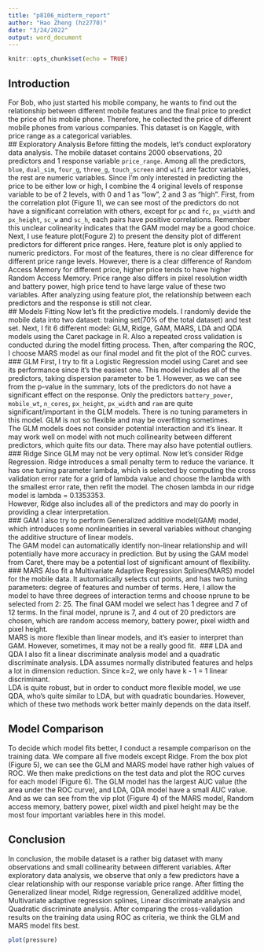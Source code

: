 ```yaml
---
title: "p8106_midterm_report"
author: "Hao Zheng (hz2770)"
date: "3/24/2022"
output: word_document
---
```


```r
knitr::opts_chunk$set(echo = TRUE)
```

## Introduction
For Bob, who just started his mobile company, he wants to find out the relationship between different mobile features and the final price to predict the price of his mobile phone. Therefore, he collected the price of different mobile phones from various companies. This dataset is on Kaggle, with price range as a categorical variables.\
## Exploratory Analysis
Before fitting the models, let's conduct exploratory data analysis. The mobile dataset contains 2000 observations, 20 predictors and 1 response variable `price_range`. Among all the predictors, `blue`, `dual_sim`, `four_g`, `three_g`, `touch_screen` and `wifi` are factor variables, the rest are numeric variables. Since I'm only interested in predicting the price to be either low or high, I combine the 4 original levels of response variable to be of 2 levels, with 0 and 1 as "low", 2 and 3 as "high". First, from the correlation plot (Figure 1), we can see most of the predictors do not have a significant correlation with others, except for `pc` and `fc`, `px_width` and `px_height`, `sc_w` and `sc_h`, each pairs have positive correlations. Remember this unclear colinearity indicates that the GAM model may be a good choice.\
Next, I use feature plot(Fogure 2) to present the density plot of different predictors for different price ranges. Here, feature plot is only applied to numeric predictors. For most of the features, there is no clear difference for different price range levels. However, there is a clear difference of Random Access Memory for different price, higher price tends to have higher Random Access Memory. Price range also differs in pixel resolution width and battery power, high price tend to have large value of these two variables. After analyzing using feature plot, the relationship between each predictors and the response is still not clear.\
## Models Fitting
Now let's fit the predictive models. I randomly devide the mobile data into two dataset: training set(70% of the total dataset) and test set. Next, I fit 6 different model: GLM, Ridge, GAM, MARS, LDA and QDA models using the Caret package in R. Also a repeated cross validation is conducted during the model fitting process. Then, after comparing the ROC, I choose MARS model as our final model and fit the plot of the ROC curves.\
### GLM
First, I try to fit a Logistic Regression model using Caret and see its performance since it's the easiest one. This model includes all of the predictors, taking dispersion parameter to be 1. However, as we can see from the p-value in the summary, lots of the predictors do not have a significant effect on the response. Only the predictors `battery_power`, `mobile_wt`, `n_cores`, `px_height`, `px_width` and `ram` are quite significant/important in the GLM models. There is no tuning parameters in this model. GLM is not so flexible and may be overfitting sometimes.\
The GLM models does not consider potential interaction and it's linear. It may work well on model with not much collinearity between different predictors, which quite fits our data. There may also have potential outliers.\
### Ridge
Since GLM may not be very optimal. Now let's consider Ridge Regression. Ridge introduces a small penalty term to reduce the variance. It has one tuning parameter lambda, which is selected by computing the cross validation error rate for a grid of lambda value and choose the lambda with the smallest error rate, then refit the model. The chosen lambda in our ridge model is lambda = 0.1353353.\
However, Ridge also includes all of the predictors and may do poorly in providing a clear interpretation.\
### GAM
I also try to perform Generalized additive model(GAM) model, which introduces some nonlinearities in several variables without changing the additive structure of linear models. \
The GAM model can automatically identify non-linear relationship and will potentially have more accuracy in prediction. But by using the GAM model from Caret, there may be a potential lost of significant amount of flexibility. 
### MARS
Also fit a Multivariate Adaptive Regression Splines(MARS) model for the mobile data. It automatically selects cut points, and has two tuning parameters: degree of features and number of terms. Here, I allow the model to have three degrees of interaction terms and choose nprune to be selected from 2: 25. The final GAM model we select has 1 degree and 7 of 12 terms. In the final model, nprune is 7, and 4 out of 20 predictors are chosen, which are random access memory, battery power, pixel width and pixel height.\
MARS is more flexible than linear models, and it's easier to interpret than GAM. However, sometimes, it may not be a really good fit.\ 
### LDA and QDA
I also fit a linear discriminate analysis model and a quadratic discriminate analysis. LDA assumes normally distributed features and helps a lot in dimension reduction. Since k=2, we only have k - 1 = 1 linear discriminant.\
LDA is quite robust, but in order to conduct more flexible model, we use QDA, who's quite similar to LDA, but with quadratic boundaries. However, which of these two methods work better mainly depends on the data itself.\

## Model Comparison
To decide which model fits better, I conduct a resample comparison on the training data. We compare all five models except Ridge. From the box plot (Figure 5), we can see the GLM and MARS model have rather high values of ROC. We then make predictions on the test data and plot the ROC curves for each model (Figure 6). The GLM model has the largest AUC value (the area under the ROC curve), and LDA, QDA model have a small AUC value. And as we can see from the vip plot (Figure 4) of the MARS model, Random access memory, battery power, pixel width and pixel height may be the most four important variables here in this model.

## Conclusion
In conclusion, the mobile dataset is a rather big dataset with many observations and small collinearity between different variables. After exploratory data analysis, we observe that only a few predictors have a clear relationship with our response variable price range. After fitting the Generalized linear model, Ridge regression, Generalized additive model, Multivariate adaptive regression splines, Linear discriminate analysis and Quadratic discriminate analysis. After comparing the cross-validation results on the training data using ROC as criteria, we think the GLM and MARS model fits best. 


```r
plot(pressure)
```
